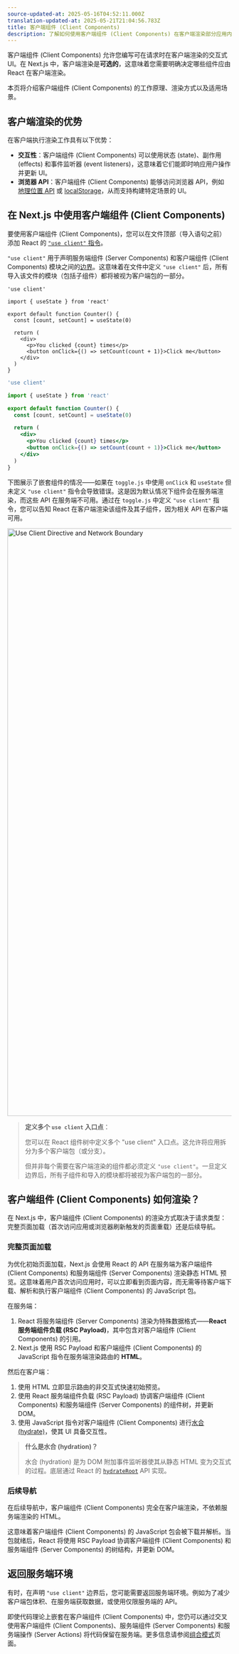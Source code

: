 ```yaml
---
source-updated-at: 2025-05-16T04:52:11.000Z
translation-updated-at: 2025-05-21T21:04:56.783Z
title: 客户端组件 (Client Components)
description: 了解如何使用客户端组件 (Client Components) 在客户端渲染部分应用内容。
---
```


客户端组件 (Client Components) 允许您编写可在请求时在客户端渲染的交互式 UI。在 Next.js 中，客户端渲染是**可选的**，这意味着您需要明确决定哪些组件应由 React 在客户端渲染。

本页将介绍客户端组件 (Client Components) 的工作原理、渲染方式以及适用场景。

## 客户端渲染的优势

在客户端执行渲染工作具有以下优势：

- **交互性**：客户端组件 (Client Components) 可以使用状态 (state)、副作用 (effects) 和事件监听器 (event listeners)，这意味着它们能即时响应用户操作并更新 UI。
- **浏览器 API**：客户端组件 (Client Components) 能够访问浏览器 API，例如 [地理位置 API](https://developer.mozilla.org/docs/Web/API/Geolocation_API) 或 [localStorage](https://developer.mozilla.org/docs/Web/API/Window/localStorage)，从而支持构建特定场景的 UI。

## 在 Next.js 中使用客户端组件 (Client Components)

要使用客户端组件 (Client Components)，您可以在文件顶部（导入语句之前）添加 React 的 [`"use client"` 指令](https://react.dev/reference/react/use-client)。

`"use client"` 用于声明服务端组件 (Server Components) 和客户端组件 (Client Components) 模块之间的[边界](/docs/app/building-your-application/rendering#network-boundary)。这意味着在文件中定义 `"use client"` 后，所有导入该文件的模块（包括子组件）都将被视为客户端包的一部分。

```tsx filename="app/counter.tsx" highlight={1} switcher
'use client'

import { useState } from 'react'

export default function Counter() {
  const [count, setCount] = useState(0)

  return (
    <div>
      <p>You clicked {count} times</p>
      <button onClick={() => setCount(count + 1)}>Click me</button>
    </div>
  )
}
```

```jsx filename="app/counter.js" highlight={1} switcher
'use client'

import { useState } from 'react'

export default function Counter() {
  const [count, setCount] = useState(0)

  return (
    <div>
      <p>You clicked {count} times</p>
      <button onClick={() => setCount(count + 1)}>Click me</button>
    </div>
  )
}
```

下图展示了嵌套组件的情况——如果在 `toggle.js` 中使用 `onClick` 和 `useState` 但未定义 `"use client"` 指令会导致错误。这是因为默认情况下组件会在服务端渲染，而这些 API 在服务端不可用。通过在 `toggle.js` 中定义 `"use client"` 指令，您可以告知 React 在客户端渲染该组件及其子组件，因为相关 API 在客户端可用。

<Image
  alt="Use Client Directive and Network Boundary"
  srcLight="/docs/light/use-client-directive.png"
  srcDark="/docs/dark/use-client-directive.png"
  width="1600"
  height="1320"
/>

> **定义多个 `use client` 入口点**：
>
> 您可以在 React 组件树中定义多个 "use client" 入口点。这允许将应用拆分为多个客户端包（或分支）。
>
> 但并非每个需要在客户端渲染的组件都必须定义 `"use client"`。一旦定义边界后，所有子组件和导入的模块都将被视为客户端包的一部分。

## 客户端组件 (Client Components) 如何渲染？

在 Next.js 中，客户端组件 (Client Components) 的渲染方式取决于请求类型：完整页面加载（首次访问应用或浏览器刷新触发的页面重载）还是后续导航。

### 完整页面加载

为优化初始页面加载，Next.js 会使用 React 的 API 在服务端为客户端组件 (Client Components) 和服务端组件 (Server Components) 渲染静态 HTML 预览。这意味着用户首次访问应用时，可以立即看到页面内容，而无需等待客户端下载、解析和执行客户端组件 (Client Components) 的 JavaScript 包。

在服务端：

1. React 将服务端组件 (Server Components) 渲染为特殊数据格式——**React 服务端组件负载 (RSC Payload)**，其中包含对客户端组件 (Client Components) 的引用。
2. Next.js 使用 RSC Payload 和客户端组件 (Client Components) 的 JavaScript 指令在服务端渲染路由的 **HTML**。

然后在客户端：

1. 使用 HTML 立即显示路由的非交互式快速初始预览。
2. 使用 React 服务端组件负载 (RSC Payload) 协调客户端组件 (Client Components) 和服务端组件 (Server Components) 的组件树，并更新 DOM。
3. 使用 JavaScript 指令对客户端组件 (Client Components) 进行[水合 (hydrate)](https://react.dev/reference/react-dom/client/hydrateRoot)，使其 UI 具备交互性。

> **什么是水合 (hydration)？**
>
> 水合 (hydration) 是为 DOM 附加事件监听器使其从静态 HTML 变为交互式的过程。底层通过 React 的 [`hydrateRoot`](https://react.dev/reference/react-dom/client/hydrateRoot) API 实现。

### 后续导航

在后续导航中，客户端组件 (Client Components) 完全在客户端渲染，不依赖服务端渲染的 HTML。

这意味着客户端组件 (Client Components) 的 JavaScript 包会被下载并解析。当包就绪后，React 将使用 RSC Payload 协调客户端组件 (Client Components) 和服务端组件 (Server Components) 的树结构，并更新 DOM。

## 返回服务端环境

有时，在声明 `"use client"` 边界后，您可能需要返回服务端环境。例如为了减少客户端包体积、在服务端获取数据，或使用仅限服务端的 API。

即使代码理论上嵌套在客户端组件 (Client Components) 中，您仍可以通过交叉使用客户端组件 (Client Components)、服务端组件 (Server Components) 和服务端操作 (Server Actions) 将代码保留在服务端。更多信息请参阅[组合模式](/docs/app/building-your-application/rendering/composition-patterns)页面。